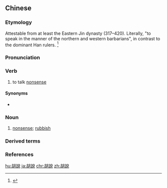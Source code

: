 ==Chinese==
{{zh-forms|s=胡说}}

===Etymology===
Attestable from at least the Eastern Jin dynasty (317–420). Literally, "to speak in the manner of the northern and western barbarians", in contrast to the dominant Han rulers. <ref>{{cite-book|author=文若愚|title=语言常识全知道|publisher=中国华侨出版社|year=2014}}</ref>

===Pronunciation===
{{zh-pron
|m=húshuō
|c=wu4 syut3
|mn=hô͘-soat
|cat=v,n
}}

===Verb===
{{zh-verb}}

# to talk [[nonsense]]

====Synonyms====
* {{zh-l|廢話}}

===Noun===
{{zh-noun}}

# [[nonsense]]; [[rubbish]]

===Derived terms===
{{zh-der|胡說八道}}

===References===
<references/>

{{zh-cat|Intermediate}}

[[hu:胡說]]
[[ja:胡說]]
[[chr:胡說]]
[[zh:胡說]]